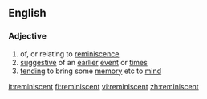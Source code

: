 ==English==
===Adjective===
{{en-adj}}
#of, or relating to [[reminiscence]]
#[[suggestive]] of an [[earlier]] [[event]] or [[time]]s
#[[tending]] to bring some [[memory]] etc to [[mind]]

[[it:reminiscent]]
[[fi:reminiscent]]
[[vi:reminiscent]]
[[zh:reminiscent]]